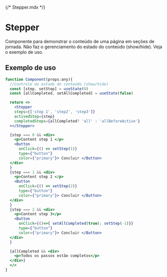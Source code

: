 {/* Stepper.mdx */}



<Meta of={StepStories} />

# Stepper
Componente para demonstrar o conteúdo de uma página em seções de jornada. 
Não faz o gerenciamento do estado do conteúdo (show/hide). Veja o exemplo de uso.

<Canvas of={StepStories.Default}> </Canvas>

<Controls />

## Exemplo de uso

<Canvas of={StepStories.Exemple}> </Canvas>
```jsx
function Component(props:any){
  //Controle do estado do conteúdo (show/hide)
  const [step, setStep] = useState(0)
  const [allCompleted, setAllCompleted] = useState(false)

  return <>
    <Stepper
    steps={['step 1', 'step2', 'step3']}
    activedStep={step}
    completedSteps={allCompleted? 'all' : 'allBeforeActive'} 
  ></Stepper>

  {step === 0 && <div>
    <p>Content step 1 </p>
    <Button 
      onClick={() => setStep(1)}  
      type={"button"} 
      color={"primary"}> Concluir </Button>
  </div>
  }
  {step === 1 && <div>
    <p>Content step 2 </p>
    <Button 
      onClick={() => setStep(2)}  
      type={"button"} 
      color={"primary"}> Concluir </Button>
  </div>
  }
  {step === 2 && <div>
    <p>Content step 3</p>
    <Button 
      onClick={()=>{ setAllCompleted(true); setStep(-1)}}
      type={"button"} 
      color={"primary"}> Concluir </Button>
  </div>
  }

  {allCompleted && <div>
    <p>Todos os passos estão completos</p>
  </div>}
  </>
}
```
